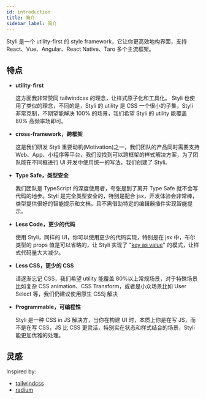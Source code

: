 ```yaml
---
id: introduction
title: 简介
sidebar_label: 简介
---
```


Styli 是一个 utility-first 的 style framework，它让你更高效地构界面，支持 React、Vue、Angular、React Native、Taro 多个主流框架。

## 特点

- **utility-first**

  这方面我非常赞同 tailwindcss 的理念，让样式原子化和工具化。 Styli 也使用了类似的理念，不同的是，Styli 的 utility 是 CSS 一个很小的子集，Styli 非常克制，不期望能解决 100% 的场景，我们希望 Styli 的 utility 能覆盖 80% 高频率场即可。

- **cross-framework，跨框架**

  这是我们研发 Styli 重要动机(Motivation)之一，我们团队的产品同时需要支持 Web、App、小程序等平台，我们没找到可以跨框架的样式解决方案，为了团队能在不同框进行 UI 开发中使用统一的写法，我们创建了 Styli。

- **Type Safe，类型安全**

  我们团队是 TypeScript 的深度使用者，夸张是到了离开 Type Safe 就不会写代码的地步。Styli 是完全类型安全的，特别是配合 jsx，开发体验会非常棒，类型提供很好的智能提示和文档，且不需借助特定的编辑器插件实现智能提示。

- **Less Code，更少的代码**

  使用 Styli，同样的 UI，你可以使用更少的代码实现，特别是在 jsx 中，布尔类型的 props 值是可以省略的，让 Styli 实现了 "[key as value](TODO:)" 的模式，让样式代码量大大减少。

- **Less CSS，更少的 CSS**

  请逐渐忘记 CSS，我们希望 utility 能覆盖 80%以上常规场景，对于特殊场景比如复杂 CSS animation、CSS Transform，或者是小众场景比如 User Select 等，我们仍建议使用原生 CSSj 解决

- **Programmable，可编程性**

  Styli 是一种 CSS in JS 解决方，当你在构建 UI 时，本质上你是在写 JS，而不是在写 CSS，JS 比 CSS 更灵活，特别实在状态和样式结合的场景，Styli 能更加优雅的处理。

## 灵感

Inspired by:

- [tailwindcss](https://tailwindcss.com/)
- [radium](https://github.com/FormidableLabs/radium)
